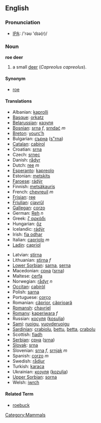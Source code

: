 ==English==
=== Pronunciation ===
*[[w:IPA|IPA]]: /'rəʊ 'dɪə(r)/

=== Noun ===
'''roe deer'''

# a small [[deer]] (''Capreolus capreolus'').

====Synonym====
*[[roe]]

==== Translations ====
{{top}}
*Albanian: [[kaprolli]]
*[[Basque]]: [[orkatz]]
*[[Belarussian]]: [[казуля]]
*[[Bosnian]]: [[srna]] ''f'', [[srndać]] ''m''
*[[Breton]]: [[yourc’h]]
*Bulgarian: [[сърна]] ([[s"rna]])
*[[Catalan]]: [[cabirol]]
*Croatian: [[srna]]
*Czech: [[srnec]]
*Danish: [[rådyr]]
*Dutch: [[ree]] ''m''
*[[Esperanto]]: [[kapreolo]]
*Estonian: [[metskits]]
*[[Faroese]]: [[rádýr]]
*Finnish: [[metsäkauris]]
*French: [[chevreuil]] ''m''
*[[Frisian]]: [[ree]]
*[[Friulian]]: [[cjavrűl]]
*[[Gallegan]]: [[corzo]]
*German: [[Reh]] ''n''
*Greek: [[ζ αρκάδι]] '' ''
*Hungarian: [[őz]]
*Icelandic: [[rádýr]]
*Irish: [[fia odhar]]
*Italian: [[capriolo]] ''m''
*[[Ladin]]: [[capriol]]
{{mid}}
*Latvian: [[stirna]]
*Lithuanian: [[stirna]] ''f''
*[[Lower Sorbian]]: [[sarna]], [[serna]]
*Macedonian: [[срна]] ([[srna]])
*Maltese: [[ċerfa]]
*Norwegian: [[rådyr]] ''n''
*[[Occitan]]: [[cabiròl]]
*Polish: [[sarna]] '' ''
*Portuguese: [[corço]]
*Romanian: [[căprior]], [[căprioară]]
*[[Romansh]]: [[chavriel]]
*[[Romany]]: [[kaperiwara]] ''f''
*Russian: [[косуля]] ([[kosulja]]) '' ''
*[[Sami]]: [[ruoigu]], [[vuovderuoigu]]
*[[Sardinian]]: [[crabiolu]], [[bettu]], [[betta]], [[crabolu]]
*Scottish: [[fiadh]]
*[[Serbian]]: [[срна]] ([[srna]])
*[[Slovak]]: [[srna]]
*Slovenian: [[srna]] ''f'', [[srnjak]] ''m''
*Spanish: [[corzo]] ''m''
*Swedish: [[rådjur]]
*Turkish: [[karaca]]
*Ukrainian: [[козуля]] ([[kozulja]])
*[[Upper Sorbian]]: [[sorna]]
*Welsh: [[iwrch]]
{{bottom}}

==== Related Term ====
*[[roebuck]]

[[Category:Mammals]]